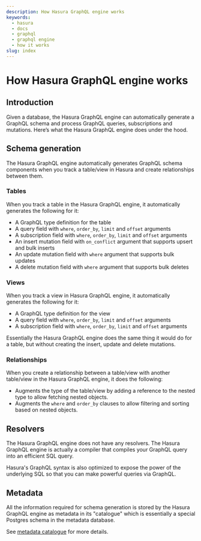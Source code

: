 ```yaml
---
description: How Hasura GraphQL engine works
keywords:
  - hasura
  - docs
  - graphql
  - graphql engine
  - how it works
slug: index
---
```


# How Hasura GraphQL engine works

## Introduction

Given a database, the Hasura GraphQL engine can automatically generate a GraphQL schema and process GraphQL queries, subscriptions and mutations. Here’s what the Hasura GraphQL engine does under the hood.

## Schema generation

The Hasura GraphQL engine automatically generates GraphQL schema components when you track a table/view in Hasura and create relationships between them.

### Tables

When you track a table in the Hasura GraphQL engine, it automatically generates the following for it:

- A GraphQL type definition for the table
- A query field with `where`, `order_by`, `limit` and `offset` arguments
- A subscription field with `where`, `order_by`, `limit` and `offset` arguments
- An insert mutation field with `on_conflict` argument that supports upsert and bulk inserts
- An update mutation field with `where` argument that supports bulk updates
- A delete mutation field with `where` argument that supports bulk deletes

### Views

When you track a view in Hasura GraphQL engine, it automatically generates the following for it:

- A GraphQL type definition for the view
- A query field with `where`, `order_by`, `limit` and `offset` arguments
- A subscription field with `where`, `order_by`, `limit` and `offset` arguments

Essentially the Hasura GraphQL engine does the same thing it would do for a table, but without creating the insert, update and delete mutations.

### Relationships

When you create a relationship between a table/view with another table/view in the Hasura GraphQL engine, it does the following:

- Augments the type of the table/view by adding a reference to the nested type to allow fetching nested objects.
- Augments the `where` and `order_by` clauses to allow filtering and sorting based on nested objects.

## Resolvers

The Hasura GraphQL engine does not have any resolvers. The Hasura GraphQL engine is actually a compiler that compiles your GraphQL query into an efficient SQL query.

Hasura's GraphQL syntax is also optimized to expose the power of the underlying SQL so that you can make powerful queries via GraphQL.

## Metadata

All the information required for schema generation is stored by the Hasura GraphQL engine as metadata in its "catalogue" which is essentially a special Postgres schema in the metadata database.

See [metadata catalogue](/graphql/core/how-it-works/metadata-schema.mdx) for more details.
